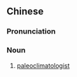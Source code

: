 {{also|古气候学家}}
==Chinese==
{{zh-forms|s=古气候学家|type=41}}

===Pronunciation===
{{zh-pron
|m=gǔqìhòuxuéjiā
|cat=n
}}

===Noun===
{{zh-noun}}

# [[paleoclimatologist]]